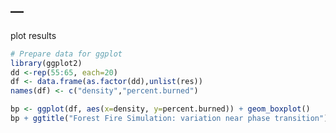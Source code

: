 ---
---
  
  plot results
  
```r
# Prepare data for ggplot
library(ggplot2)
dd <-rep(55:65, each=20)
df <- data.frame(as.factor(dd),unlist(res))
names(df) <- c("density","percent.burned")

bp <- ggplot(df, aes(x=density, y=percent.burned)) + geom_boxplot()
bp + ggtitle("Forest Fire Simulation: variation near phase transition")
```
